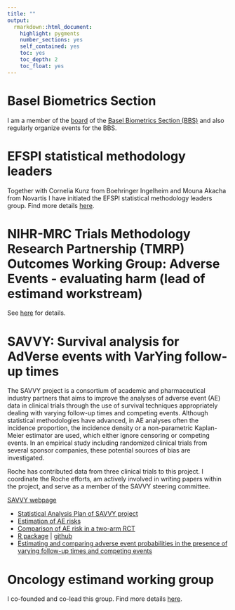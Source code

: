 ```yaml
---
title: ""
output: 
  rmarkdown::html_document:
    highlight: pygments
    number_sections: yes
    self_contained: yes
    toc: yes
    toc_depth: 2
    toc_float: yes
---
```


::: {.panel-tabset .nav-pills}

# Basel Biometrics Section

I am a member of the [board](https://baselbiometrics.github.io/home/docs/board.html) of the [Basel Biometrics Section (BBS)](http://www.bbsbasel.ch) and also regularly organize events for the BBS.

# EFSPI statistical methodology leaders

Together with Cornelia Kunz from Boehringer Ingelheim and Mouna Akacha from Novartis I have initiated the EFSPI statistical methodology leaders group. Find more details [here](https://efspieurope.github.io/efspi/methods/methods_intro.html).

# NIHR-MRC Trials Methodology Research Partnership (TMRP) Outcomes Working Group: Adverse Events - evaluating harm (lead of estimand workstream)

See [here](http://www.methodologyhubs.mrc.ac.uk/about/working-groups/) for details.

# SAVVY: Survival analysis for AdVerse events with VarYing follow-up times

The SAVVY project is a consortium of academic and pharmaceutical industry partners that aims to improve the analyses of adverse event (AE) data in clinical trials through the use of survival techniques appropriately dealing with varying follow-up times and competing events. Although statistical methodologies have advanced, in AE analyses often the incidence proportion, the incidence density or a non-parametric Kaplan-Meier estimator are used, which either ignore censoring or competing events. In an empirical study including randomized clinical trials from several sponsor companies, these potential sources of bias are investigated. 

Roche has contributed data from three clinical trials to this project. I coordinate the Roche efforts, am actively involved in writing papers within the project, and serve as a member of the SAVVY steering committee.

[SAVVY webpage](https://numbersman77.github.io/savvy)

- [Statistical Analysis Plan of SAVVY project](https://doi.org/10.1002/bimj.201900347)
- [Estimation of AE risks](https://doi.org/10.1186/s13063-021-05354-x)
- [Comparison of AE risk in a two-arm RCT](https://doi.org/10.1080/19466315.2022.2144944)
- [R package](https://cran.r-project.org/package=savvyr) | [github](https://openpharma.github.io/savvyr/)
- [Estimating and comparing adverse event probabilities in the presence of varying follow-up times and competing events](https://doi.org/10.1002/pst.2130)

# Oncology estimand working group

I co-founded and co-lead this group. Find more details [here](www.oncoestimand.org).

:::